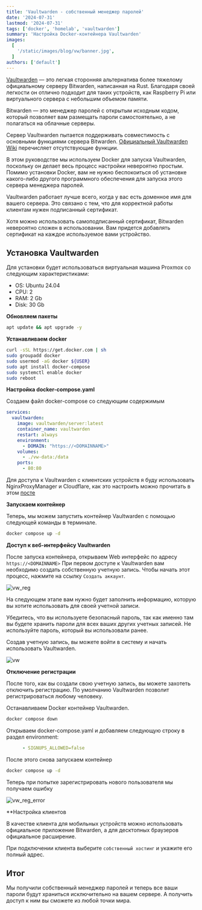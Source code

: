 ```yaml
---
title: 'Vaultwarden - собственный менеджер паролей'
date: '2024-07-31'
lastmod: '2024-07-31'
tags: ['docker', 'homelab', 'vaultwarden']
summary: 'Настройка Docker-контейнера Vaultwarden'
images:
  [
    '/static/images/blog/vw/banner.jpg',
  ]
authors: ['default']
---
```

[Vaultwarden](https://github.com/dani-garcia/vaultwarden) — это легкая сторонняя альтернатива более тяжелому официальному серверу Bitwarden, написанная на Rust. Благодаря своей легкости он отлично подходит для таких устройств, как Raspberry Pi или виртуального сервера с небольшим объемом памяти.

Bitwarden — это менеджер паролей с открытым исходным кодом, который позволяет вам размещать пароли самостоятельно, а не полагаться на облачные серверы.

Сервер Vaultwarden пытается поддерживать совместимость с основными функциями сервера Bitwarden. [Официальный Vaultwarden Wiki](https://github.com/dani-garcia/vaultwarden/wiki) перечисляет отсутствующие функции.

В этом руководстве мы используем Docker для запуска Vaultwarden, поскольку он делает весь процесс настройки невероятно простым. Помимо установки Docker, вам не нужно беспокоиться об установке какого-либо другого программного обеспечения для запуска этого сервера менеджера паролей.

Vaultwarden работает лучше всего, когда у вас есть доменное имя для вашего сервера. Это связано с тем, что для корректной работы клиентам нужен подписанный сертификат.

Хотя можно использовать самоподписанный сертификат, Bitwarden невероятно сложен в использовании. Вам придется добавлять сертификат на каждое используемое вами устройство.

## Установка Vaultwarden

Для установки будет использоваться виртуальная машина Proxmox со следующим характеристиками:

- OS: Ubuntu 24.04
- CPU: 2
- RAM: 2 Gb
- Disk: 30 Gb

**Обновляем пакеты**

```bash
apt update && apt upgrade -y
```

**Устанавливаем docker**

```bash
curl -sSL https://get.docker.com | sh
sudo groupadd docker
sudo usermod -aG docker ${USER}
sudo apt install docker-compose
sudo systemctl enable docker
sudo reboot
```

**Настройка docker-compose.yaml**

Создаем файл docker-compose со следующим содержимым 

```yaml:docker-compose.yaml {7} showLineNumbers
services:
  vaultwarden:
    image: vaultwarden/server:latest
    container_name: vaultwarden
    restart: always
    environment:
      - DOMAIN: "https://<DOMAINNAME>"
    volumes:
      - ./vw-data:/data
    ports:
      - 80:80
```

Для доступа к Vaultwarden с клиентских устройств я буду использовать NginxProxyManager и Cloudflare, как это настроить можно прочитать в этом [посте](/blog/publikaciya-lokalnogo-servera-iz-doma-v-interenet)

**Запускаем контейнер**

Теперь, мы можем запустить контейнер Vaultwarden с помощью следующей команды в терминале.

```bash
docker compose up -d
```

**Доступ к веб-интерфейсу Vaultwarden**

После запуска контейнера, открываем Web интерфейс по адресу `https://<DOMAINNAME>`
При первом доступе к Vaultwarden вам необходимо создать собственную учетную запись. Чтобы начать этот процесс, нажмите на ссылку `Создать аккаунт`.

![vw_reg](/static/images/blog/vw/vw_reg.png)

На следующем этапе вам нужно будет заполнить информацию, которую вы хотите использовать для своей учетной записи.

Убедитесь, что вы используете безопасный пароль, так как именно там вы будете хранить пароли для всех ваших других учетных записей. Не используйте пароль, который вы использовали ранее.

Создав учетную запись, вы можете войти в систему и начать использовать Vaultwarden.

![vw](/static/images/blog/vw/vw.png)

**Отключение регистрации**

После того, как вы создали свою учетную запись, вы можете захотеть отключить регистрацию. По умолчанию Vaultwarden позволит регистрироваться любому человеку.

Останавливаем Docker контейнер Vaultwarden.

```bash
docker compose down
```

Открываем docker-compose.yaml и добавляем следующую строку в раздел environment:

```yaml
      - SIGNUPS_ALLOWED=false
```

После этого снова запускаем контейнер

```bash
docker compose up -d
```

Теперь при попытке зарегистрировать нового пользователя мы получаем ошибку

![vw_reg_error](/static/images/blog/vw/vw_reg_error.png)

**Настройка клиентов

В качестве клиента для мобильных устройств можно использовать официальное приложение Bitwarden, а для десктопных браузеров официальное расширение.

При подключении клиента выберите `собственный хостинг` и укажите его полный адрес.
## Итог

Мы получили собственный менеджер паролей и теперь все ваши пароли будут храниться исключительно на вашем сервере. А получить доступ к ним вы сможете из любой точки мира.